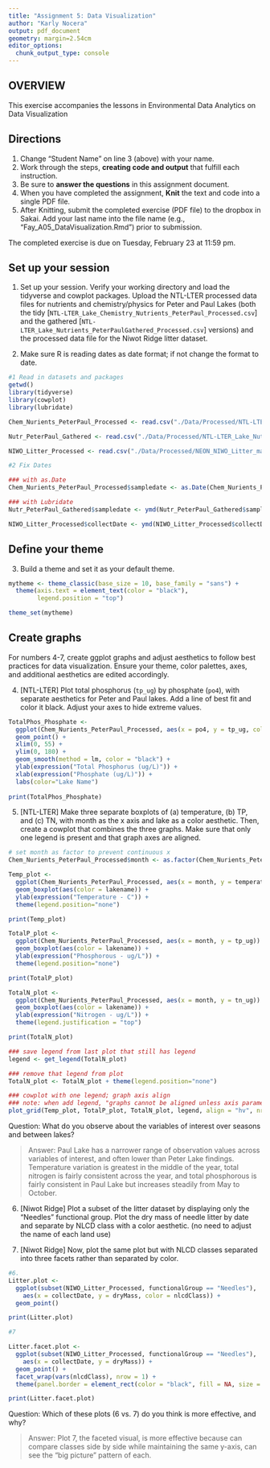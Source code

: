 ```yaml
---
title: "Assignment 5: Data Visualization"
author: "Karly Nocera"
output: pdf_document
geometry: margin=2.54cm
editor_options: 
  chunk_output_type: console
---
```


## OVERVIEW

This exercise accompanies the lessons in Environmental Data Analytics on Data Visualization 

## Directions
1. Change "Student Name" on line 3 (above) with your name.
2. Work through the steps, **creating code and output** that fulfill each instruction.
3. Be sure to **answer the questions** in this assignment document.
4. When you have completed the assignment, **Knit** the text and code into a single PDF file.
5. After Knitting, submit the completed exercise (PDF file) to the dropbox in Sakai. Add your last name into the file name (e.g., "Fay_A05_DataVisualization.Rmd") prior to submission.

The completed exercise is due on Tuesday, February 23 at 11:59 pm.



## Set up your session 
1. Set up your session. Verify your working directory and load the tidyverse 
and cowplot packages. Upload the NTL-LTER processed data files for nutrients 
and chemistry/physics for Peter and Paul Lakes (both the tidy 
[`NTL-LTER_Lake_Chemistry_Nutrients_PeterPaul_Processed.csv`] and the gathered
[`NTL-LTER_Lake_Nutrients_PeterPaulGathered_Processed.csv`] versions) and 
the processed data file for the Niwot Ridge litter dataset. 

2. Make sure R is reading dates as date format; if not change the format to date.

```r
#1 Read in datasets and packages
getwd()
library(tidyverse)
library(cowplot)
library(lubridate)

Chem_Nurients_PeterPaul_Processed <- read.csv("./Data/Processed/NTL-LTER_Lake_Chemistry_Nutrients_PeterPaul_Processed.csv", stringsAsFactors = TRUE)

Nutr_PeterPaul_Gathered <- read.csv("./Data/Processed/NTL-LTER_Lake_Nutrients_PeterPaulGathered_Processed.csv", stringsAsFactors = TRUE)

NIWO_Litter_Processed <- read.csv("./Data/Processed/NEON_NIWO_Litter_mass_trap_Processed.csv", stringsAsFactors = TRUE)

#2 Fix Dates

### with as.Date
Chem_Nurients_PeterPaul_Processed$sampledate <- as.Date(Chem_Nurients_PeterPaul_Processed$sampledate, format = "%Y-%m-%d")

### with Lubridate 
Nutr_PeterPaul_Gathered$sampledate <- ymd(Nutr_PeterPaul_Gathered$sampledate)

NIWO_Litter_Processed$collectDate <- ymd(NIWO_Litter_Processed$collectDate)

```
## Define your theme
3. Build a theme and set it as your default theme.

```r
mytheme <- theme_classic(base_size = 10, base_family = "sans") +
  theme(axis.text = element_text(color = "black"), 
        legend.position = "top")

theme_set(mytheme)

```

## Create graphs
For numbers 4-7, create ggplot graphs and adjust aesthetics to follow best practices for data visualization. Ensure your theme, color palettes, axes, and additional aesthetics are edited accordingly.

4. [NTL-LTER] Plot total phosphorus (`tp_ug`) by phosphate (`po4`), with separate aesthetics for Peter and Paul lakes. Add a line of best fit and color it black. Adjust your axes to hide extreme values.

```r

TotalPhos_Phosphate <- 
  ggplot(Chem_Nurients_PeterPaul_Processed, aes(x = po4, y = tp_ug, color = lakename)) +
  geom_point() +
  xlim(0, 55) +
  ylim(0, 180) +
  geom_smooth(method = lm, color = "black") +
  ylab(expression("Total Phosphorus (ug/L)")) +
  xlab(expression("Phosphate (ug/L)")) +
  labs(color="Lake Name")
  
print(TotalPhos_Phosphate)

```


5. [NTL-LTER] Make three separate boxplots of (a) temperature, (b) TP, and (c) TN, with month as the x axis and lake as a color aesthetic. Then, create a cowplot that combines the three graphs. Make sure that only one legend is present and that graph axes are aligned.

```r

# set month as factor to prevent continuous x
Chem_Nurients_PeterPaul_Processed$month <- as.factor(Chem_Nurients_PeterPaul_Processed$month)

Temp_plot <- 
  ggplot(Chem_Nurients_PeterPaul_Processed, aes(x = month, y = temperature_C)) +
  geom_boxplot(aes(color = lakename)) +
  ylab(expression("Temperature - C")) +
  theme(legend.position="none")

print(Temp_plot)

TotalP_plot <- 
  ggplot(Chem_Nurients_PeterPaul_Processed, aes(x = month, y = tp_ug)) +
  geom_boxplot(aes(color = lakename)) +
  ylab(expression("Phosphorous - ug/L")) +
  theme(legend.position="none")

print(TotalP_plot)

TotalN_plot <- 
  ggplot(Chem_Nurients_PeterPaul_Processed, aes(x = month, y = tn_ug)) +
  geom_boxplot(aes(color = lakename)) +
  ylab(expression("Nitrogen - ug/L")) +
  theme(legend.justification = "top")

print(TotalN_plot)

### save legend from last plot that still has legend
legend <- get_legend(TotalN_plot)

### remove that legend from plot
TotalN_plot <- TotalN_plot + theme(legend.position="none")

### cowplot with one legend; graph axis align
### note: when add legend, "graphs cannot be aligned unless axis parameter is set. Placing graphs unaligned."
plot_grid(Temp_plot, TotalP_plot, TotalN_plot, legend, align = "hv", nrow = 1, labels = c('Temp', 'Total Phos', 'Total N'), label_size = 10)

```

Question: What do you observe about the variables of interest over seasons and between lakes? 

> Answer: Paul Lake has a narrower range of observation values across variables of interest, and often lower than Peter Lake findings. Temperature variation is greatest in the middle of the year, total nitrogen is fairly consistent across the year, and total phosphorous is fairly consistent in Paul Lake but increases steadily from May to October.

6. [Niwot Ridge] Plot a subset of the litter dataset by displaying only the "Needles" functional group. Plot the dry mass of needle litter by date and separate by NLCD class with a color aesthetic. (no need to adjust the name of each land use)

7. [Niwot Ridge] Now, plot the same plot but with NLCD classes separated into three facets rather than separated by color. 

```r
#6. 
Litter.plot <-
  ggplot(subset(NIWO_Litter_Processed, functionalGroup == "Needles"),
    aes(x = collectDate, y = dryMass, color = nlcdClass)) +
  geom_point()

print(Litter.plot)

#7

Litter.facet.plot <-
  ggplot(subset(NIWO_Litter_Processed, functionalGroup == "Needles"),
    aes(x = collectDate, y = dryMass)) +
  geom_point() +
  facet_wrap(vars(nlcdClass), nrow = 1) +
  theme(panel.border = element_rect(color = "black", fill = NA, size = 1))

print(Litter.facet.plot)

```
Question: Which of these plots (6 vs. 7) do you think is more effective, and why? 

> Answer: Plot 7, the faceted visual, is more effective because can compare classes side by side while maintaining the same y-axis, can see the "big picture" pattern of each.
